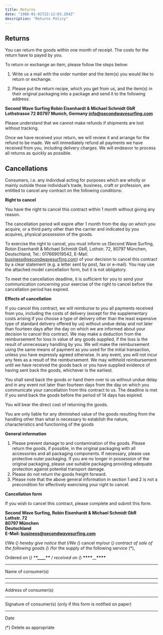 ```yaml
---
title: Returns
date: "1986-01-01T22:12:03.284Z"
description: "Returns Policy"
---
```


## Returns

You can return the goods within one month of receipt. The costs for the return have to payed by you.

To return or exchange an item, please follow the steps below:

1. Write us a mail with the order number and the item(s) you would like to return or exchange.

2. Please put the return recipe, which you get from us, and the item(s) in their original packaging into a package and send it to the following address:

**Second Wave Surfing
Robin Eisenhardt & Michael Schmidt GbR
Lothstrasse 72
80797 Munich, Germany
[info@secondwavesurfing.com](mailto:info@secondwavesurfing.com)**

Please understand that we cannot make refunds if shipments are lost without tracking.

Once we have received your return, we will review it and arrange for the refund to be made. We will immediately refund all payments we have received from you, including delivery charges. We will endeavor to process all returns as quickly as possible.

## Cancellations

Consumers, i.e. any individual acting for purposes which are wholly or mainly outside those individual’s trade, business, craft or profession, are entitled to cancel any contract on the following conditions:

**Right to cancel**

You have the right to cancel this contract within 1 month without giving any reason.

The cancellation period will expire after 1 month from the day on which you acquire, or a third party other than the carrier and indicated by you acquires, physical possession of the goods.

To exercise the right to cancel, you must inform us (Second Wave Surfing, Robin Eisenhardt & Michael Schmidt GbR, Lothstr. 72, 80797 München, Deutschland, Tel.: 017669019542, E-Mail: business@secondwavesurfing.com) of your decision to cancel this contract by a clear statement (e.g. a letter sent by post, fax or e-mail). You may use the attached model cancellation form, but it is not obligatory.

To meet the cancellation deadline, it is sufficient for you to send your communication concerning your exercise of the right to cancel before the cancellation period has expired.

**Effects of cancellation**

If you cancel this contract, we will reimburse to you all payments received from you, including the costs of delivery (except for the supplementary costs arising if you choose a type of delivery other than the least expensive type of standard delivery offered by us) without undue delay and not later than fourteen days after the day on which we are informed about your decision to cancel this contract. We may make a deduction from the reimbursement for loss in value of any goods supplied, if the loss is the result of unnecessary handling by you. We will make the reimbursement using the same means of payment as you used for the initial transaction, unless you have expressly agreed otherwise. In any event, you will not incur any fees as a result of the reimbursement. We may withhold reimbursement until we have received the goods back or you have supplied evidence of having sent back the goods, whichever is the earliest.

You shall send back the goods or hand them over to us without undue delay and in any event not later than fourteen days from the day on which you communicate your cancellation from this contract to us. The deadline is met if you send back the goods before the period of 14 days has expired.

You will bear the direct cost of returning the goods.

You are only liable for any diminished value of the goods resulting from the handling other than what is necessary to establish the nature, characteristics and functioning of the goods

**General information**

1. Please prevent damage to and contamination of the goods. Please return the goods, if possible, in the original packaging with all accessories and all packaging components. If necessary, please use protective outer packaging. If you are no longer in possession of the original packaging, please use suitable packaging providing adequate protection against potential transport damage.
2. Please do not return the goods freight forward.
3. Please note that the above general information in section 1 and 2 is not a precondition for effectively exercising your right to cancel.

**Cancellation form**

If you wish to cancel this contract, please complete and submit this form.

**Second Wave Surfing, Robin Eisenhardt & Michael Schmidt GbR  
Lothstr. 72  
80797 München  
Deutschland  
E-Mail: business@secondwavesurfing.com**

I/We (_) hereby give notice that I/We (_) cancel my/our (_) contract of sale of the following goods (_) /for the supply of the following service (\*),

Ordered on (_) \***\*\_\_\_\_\*\*** / received on (_) **\*\*\*\***\_\_**\*\*\*\***

---

Name of consumer(s)

---

---

Address of consumer(s)

---

Signature of consumer(s) (only if this form is notified on paper)

---

Date

(\*) Delete as appropriate
